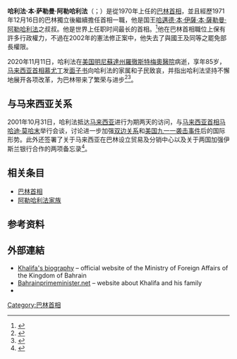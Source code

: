 {{Infobox Officeholder
|image = Khalifa ibn Salman Al Khalifa.jpg
|caption = 哈利法在[[泰国|泰国]]
|name = 哈利法·本·萨勒曼·阿勒哈利法
|native_name = خليفة بن سلمان آل خليفة 
|office      = [[巴林首相|巴林首相]]
|monarch     = [[伊萨·本·萨勒曼·阿勒哈利法|伊萨·本·萨勒曼·阿勒哈利法]]<br>[[哈迈德·本·伊萨·本·萨勒曼·阿勒哈利法|哈迈德·本·伊萨·本·萨勒曼·阿勒哈利法]]
|deputy      = {{le|贾瓦德·阿勒-阿里德|Jawad Al-Arrayedh}}<br>{{le|穆罕默德·本·穆巴拉克·本·哈馬德·哈利法|Muhammad ibn Mubarak ibn Hamad Al Khalifah}}<br>{{le|哈立德·本·阿卜杜拉·阿勒哈利法|Khalid bin Abdullah Al Khalifa}}<br>{{le|薩爾曼·本·哈馬德·本·伊薩·阿勒哈利法|Salman bin Hamad bin Isa Al Khalifa}}
|term_start  = 1970年1月10日
|term_end    = 2020年11月11日
|predecessor = 首任
|successor   = [[薩勒曼_(巴林王儲)|薩勒曼 (巴林王儲)]]
|birth_date  = {{birth date|1935|11|24}}
|birth_place = {{Flag|巴林}}[[北方省|北方省]]
|death_date  = {{death date and age|2020|11|11|1935|11|24}}
|death_place = {{USA}}[[明尼蘇達州|明尼蘇達州]][[羅徹斯特|羅徹斯特]][[梅奧醫院|梅奧醫院]]
|spouse      = 海薩·賓特·阿里·阿勒哈利法
|children    = 4
|religion    = [[伊斯蘭教遜尼派|伊斯蘭教遜尼派]]
}}

'''哈利法·本·萨勒曼·阿勒哈利法'''（{{lang-ar|خليفة بن سلمان آل خليفة}}；{{bd|1935年|11月24日|2020年|11月11日|catIdx=Khalifa}}）是從1970年上任的[[巴林首相|巴林首相]]，並且經歷1971年12月16日的巴林獨立後繼續擔任首相一職，他是国王[[哈邁德·本·伊薩·本·薩勒曼·阿勒哈利法|哈邁德·本·伊薩·本·薩勒曼·阿勒哈利法]]之叔叔。他是世界上任职时间最长的首相。<ref>{{Cite web|title=巴林首相哈利法去世，系世界上任职时间最长的首相|url=https://m.sohu.com/a/431145641_114988/?pvid=000115_3w_a}}</ref>他在巴林首相職位上保有許多行政權力，不過在2002年的憲法修正案中，他失去了與國王及{{Link-en|代表院 (巴林)|Council of Representatives (Bahrain)|代表院}}同等之罷免部長權限。

2020年11月11日，哈利法在[[美国|美国]][[明尼蘇達州|明尼蘇達州]][[羅徹斯特|羅徹斯特]][[梅奧醫院|梅奧醫院]]病逝，享年85岁，[[马来西亚首相|马来西亚首相]][[慕尤丁|慕尤丁]]发[[面子书|面子书]]向哈利法的家属和子民致哀，并指出哈利法坚持不懈地展开各项改革，为巴林带来了繁荣与进步<ref>{{Cite web|title=巴林首相哈利法逝世 慕尤丁向巴林子民致哀 中國報|url=https://www.chinapress.com.my/20201111/%e5%b7%b4%e6%9e%97%e9%a6%96%e7%9b%b8%e5%93%88%e5%88%a9%e6%b3%95%e9%80%9d%e4%b8%96-%e6%85%95%e5%b0%a4%e4%b8%81%e5%90%91%e5%b7%b4%e6%9e%97%e5%ad%90%e6%b0%91%e8%87%b4%e5%93%80/|accessdate=2020-11-23|work=中國報 China Press|language=en-US|archive-date=2020-11-25|archive-url=https://web.archive.org/web/20201125144351/https://www.chinapress.com.my/20201111/%e5%b7%b4%e6%9e%97%e9%a6%96%e7%9b%b8%e5%93%88%e5%88%a9%e6%b3%95%e9%80%9d%e4%b8%96-%e6%85%95%e5%b0%a4%e4%b8%81%e5%90%91%e5%b7%b4%e6%9e%97%e5%ad%90%e6%b0%91%e8%87%b4%e5%93%80/|dead-url=no}}</ref><ref>{{Cite web|title=巴林首相病逝 慕尤丁脸书哀悼|url=https://www.kwongwah.com.my/20201111/%e5%b7%b4%e6%9e%97%e9%a6%96%e7%9b%b8%e7%97%85%e9%80%9d-%e6%85%95%e5%b0%a4%e4%b8%81%e8%84%b8%e4%b9%a6%e5%93%80%e6%82%bc/|accessdate=2021-01-10|work=光华网|language=en-US|archive-date=2021-01-13|archive-url=https://web.archive.org/web/20210113115757/https://www.kwongwah.com.my/20201111/%e5%b7%b4%e6%9e%97%e9%a6%96%e7%9b%b8%e7%97%85%e9%80%9d-%e6%85%95%e5%b0%a4%e4%b8%81%e8%84%b8%e4%b9%a6%e5%93%80%e6%82%bc/|dead-url=no}}</ref>。

==与马来西亚关系==
{{main|马来西亚－巴林关系}} 
2001年10月31日，哈利法抵达[[马来西亚|马来西亚]]进行为期两天的访问，与[[马来西亚首相|马来西亚首相]][[马哈迪·莫哈末|马哈迪·莫哈末]]举行会谈，讨论进一步加强[[马来西亚－巴林关系|双边关系]]和[[美国|美国]][[九一一袭击事件|九一一袭击事件]]后的国际形势。此外还签署了关于马来西亚在巴林设立贸易及分销中心以及关于两国加强伊斯兰银行合作的两项备忘录<ref>{{Cite web|title=马来西亚总理与巴林首相举行会谈|url=http://news.sohu.com/57/93/news147079357.shtml|accessdate=2021-01-10|work=news.sohu.com|archive-date=2021-01-11|archive-url=https://web.archive.org/web/20210111210646/http://news.sohu.com/57/93/news147079357.shtml|dead-url=no}}</ref>。

==相关条目==
*[[巴林首相|巴林首相]]
*[[阿勒哈利法家族|阿勒哈利法家族]]

== 参考资料 ==
{{reflist}}

== 外部連結 ==
{{Commons category|Khalifa ibn Salman Al Khalifa}}
*[http://www.mofa.gov.bh/Default.aspx?tabid=138&language=en-US Khalifa's biography]{{Wayback|url=http://www.mofa.gov.bh/Default.aspx?tabid=138&language=en-US |date=20210112145830 }} – official website of the Ministry of Foreign Affairs of the Kingdom of Bahrain
*[https://web.archive.org/web/20101229132511/http://bahrainprimeminister.net/ Bahrainprimeminister.net] – website about Khalifa and his family
*{{Worldcat id|lccn-n00-49626}}

{{Authority control}}
[[Category:巴林首相|Category:巴林首相]]